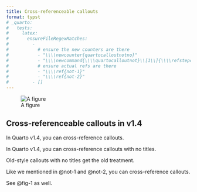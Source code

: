 ```yaml
---
title: Cross-referenceable callouts
format: typst
# _quarto:
#   tests:
#     latex:
#       ensureFileRegexMatches:
#         -
#           # ensure the new counters are there
#           - "\\\\newcounter{quartocalloutnotno}"
#           - "\\\\newcommand{\\\\quartocalloutnot}\\[1\\]{\\\\refstepcounter{quartocalloutnotno}\\\\label{#1}}"
#           # ensure actual refs are there
#           - "\\\\ref{not-1}"
#           - "\\\\ref{not-2}"
#         - []
---
```


![A figure](./test.jpg){#fig-1}

::: {#not-1 .callout-note}

## Cross-referenceable callouts in v1.4

In Quarto v1.4, you can cross-reference callouts.

:::

::: {#not-2 .callout-note}

In Quarto v1.4, you can cross-reference callouts with no titles.

:::


::: {.callout-note}

Old-style callouts with no titles get the old treatment.

:::


Like we mentioned in @not-1 and @not-2, you can cross-reference callouts.

See @fig-1 as well.